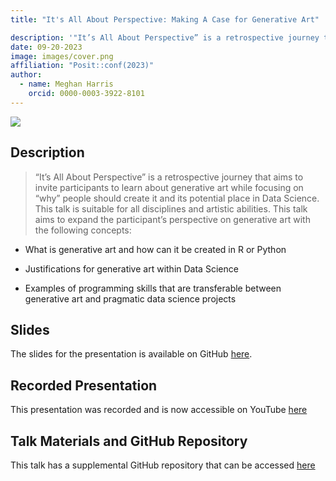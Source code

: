 ```yaml
---
title: "It's All About Perspective: Making A Case for Generative Art"

description: '"It’s All About Perspective” is a retrospective journey that aims to invite participants to learn about generative art while focusing on “why” people should create it and its potential place in Data Science ...'
date: 09-20-2023
image: images/cover.png
affiliation: "Posit::conf(2023)"
author:
  - name: Meghan Harris
    orcid: 0000-0003-3922-8101
---
```


[![](images/cover.png){fig-align="center"}](https://meghansaha.github.io/a_case_for_genart/#/title-slide)

## Description

> “It’s All About Perspective” is a retrospective journey that aims to invite participants to learn about generative art while focusing on “why” people should create it and its potential place in Data Science. This talk is suitable for all disciplines and artistic abilities. This talk aims to expand the participant’s perspective on generative art with the following concepts:

  -   What is generative art and how can it be created in R or Python

  -   Justifications for generative art within Data Science

  -   Examples of programming skills that are transferable between generative art and pragmatic data science projects



## Slides

The slides for the presentation is available on GitHub [here](https://meghansaha.github.io/a_case_for_genart/).

## Recorded Presentation

This presentation was recorded and is now accessible on YouTube [here](https://www.youtube.com/watch?v=48m27OWv-uw)

## Talk Materials and GitHub Repository 

This talk has a supplemental GitHub repository that can be accessed [here](https://github.com/Meghansaha/a_case_for_genart)
